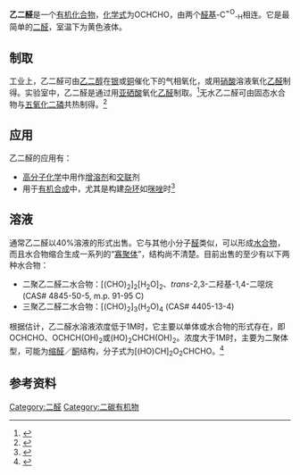 {{Chembox
|   Name = 乙二醛
|   ImageFile = Glyoxal-2D-skeletal.svg
| ImageSize = 100px
|   ImageName = 乙二醛的骨架式
|   ImageFile1 = Glyoxal-3D-vdW.png
| ImageSize1 = 100px
|   ImageName1 = 乙二醛的空间填充模型
|   IUPACName = ethanedial
|   OtherNames = 
|Section1={{Chembox Identifiers
| ChemSpiderID_Ref = {{chemspidercite|correct|chemspider}}
| ChemSpiderID = 7572
| UNII_Ref = {{fdacite|correct|FDA}}
| UNII = 50NP6JJ975
| KEGG_Ref = {{keggcite|correct|kegg}}
| KEGG = C14448
| InChI = 1/C2H2O2/c3-1-2-4/h1-2H
| InChIKey = LEQAOMBKQFMDFZ-UHFFFAOYAX
| StdInChI_Ref = {{stdinchicite|correct|chemspider}}
| StdInChI = 1S/C2H2O2/c3-1-2-4/h1-2H
| StdInChIKey_Ref = {{stdinchicite|correct|chemspider}}
| StdInChIKey = LEQAOMBKQFMDFZ-UHFFFAOYSA-N
| CASNo_Ref = {{cascite|correct|CAS}}
| CASNo = 107-22-2
| ChEBI_Ref = {{ebicite|correct|EBI}}
| ChEBI = 34779
| SMILES = C(=O)C=O
| PubChem = 7860
 }}
|Section2 = {{Chembox Properties
|   Formula = C<sub>2</sub>H<sub>2</sub>O<sub>2</sub>
|   MolarMass = 58.04 
|   MeltingPt = 15 °C
|   BoilingPt = 51 °C
|   Density = 1.27 g/cm<sup>3</sup>
  }}
| Section8 = {{Chembox Related
| OtherCpds = [[乙二醇|乙二醇]]、[[乙二酸|乙二酸]]}}
}}

'''乙二醛'''是一个[[有机化合物|有机化合物]]，[[化学式|化学式]]为OCHCHO，由两个[[醛基|醛基]]-C<sup>=O</sup><sub>-H</sub>相连。它是最简单的[[二醛|二醛]]，室温下为黄色液体。

== 制取 ==
工业上，乙二醛可由[[乙二醇|乙二醇]]在[[银|银]]或[[铜|铜]]催化下的气相氧化，或用[[硝酸|硝酸]]溶液氧化[[乙醛|乙醛]]制得。实验室中，乙二醛是通过用[[亚硒酸|亚硒酸]]氧化[[乙醛|乙醛]]制取。<ref>{{OrgSynth | author = Ronzio, A. R.; Waugh, T. D. | title = Glyoxal Bisulfite | collvol = 3 | collvolpages = 438 | year = 1955 | prep = cv3p0438}}</ref>无水乙二醛可由固态水合物与[[五氧化二磷|五氧化二磷]]共热制得。<ref>{{cite journal | author = Harries, C.; Temme, F. | title = Über monomolekulares und trimolekulares Glyoxal | journal = [[Berichte|Berichte]] | year = 1907 | volume = 40 | pages = 165–172 | doi = 10.1002/cber.19070400124}}</ref>

== 应用 ==
乙二醛的应用有：
* [[高分子化学|高分子化学]]中用作[[增溶剂|增溶剂]]和[[交联|交联]]剂
* 用于[[有机合成|有机合成]]中，尤其是构建[[杂环|杂环]]如[[咪唑|咪唑]]时<ref>{{OrgSynth | author = Snyder, H. R.; Handrick, R. G.; Brooks, L. A. | title = Imidazole | collvol = 3 | collvolpages = 471 | year = 1955 | prep = cv3p0471}}</ref>

== 溶液 ==
通常乙二醛以40%溶液的形式出售。它与其他小分子[[醛|醛]]类似，可以形成[[水合物|水合物]]，而且水合物缩合生成一系列的“[[寡聚体|寡聚体]]”，结构尚不清楚。目前出售的至少有以下两种水合物：
* 二聚乙二醛二水合物：[(CHO)<sub>2</sub>]<sub>2</sub>[H<sub>2</sub>O]<sub>2</sub>、''trans''-2,3-二羟基-1,4-二噁烷 (CAS# 4845-50-5, m.p. 91-95 C)
* 三聚乙二醛二水合物：[(CHO)<sub>2</sub>]<sub>3</sub>(H<sub>2</sub>O)<sub>4</sub> (CAS# 4405-13-4)

根据估计，乙二醛水溶液浓度低于1M时，它主要以单体或水合物的形式存在，即OCHCHO、OCHCH(OH)<sub>2</sub>或(HO)<sub>2</sub>CHCH(OH)<sub>2</sub>。浓度大于1M时，主要为二聚体型，可能为[[缩醛|缩醛]]／[[缩酮|酮]]结构，分子式为[(HO)CH]<sub>2</sub>O<sub>2</sub>CHCHO。<ref>{{cite journal | author = Whipple, E. B. | title = Structure of Glyoxal in Water | journal = [[J._Am._Chem._Soc.|J. Am. Chem. Soc.]] | year = 1970 | volume = 90 | pages= 7183-7186 | doi = 10.1021/ja00727a027}}</ref>

== 参考资料 ==
<div class="references-small">
<references/>
</div>

{{Authority control}}
[[Category:二醛|Category:二醛]]
[[Category:二碳有机物|Category:二碳有机物]]